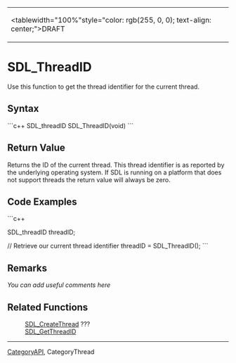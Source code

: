 <!-- pragma section-numbers off -->
<!-- pragma disable-camelcase -->
{|
|<tablewidth="100%"style="color: rgb(255, 0, 0); text-align: center;">DRAFT 
|}


= SDL_ThreadID =
Use this function to get the thread identifier for the current thread.


== Syntax ==
```c++
SDL_threadID SDL_ThreadID(void)
```
== Return Value ==
Returns the ID of the current thread. This thread identifier is as  reported by the underlying operating system. If SDL is running on a  platform that does not support threads the return value will always be  zero.

== Code Examples ==
```c++

SDL_threadID  threadID;

// Retrieve our current thread identifier
threadID = SDL_ThreadID();
```
== Remarks ==
''You can add useful comments here''

== Related Functions ==
: [[SDL_CreateThread]] ???
: [[SDL_GetThreadID]]

----
[[CategoryAPI]], CategoryThread

